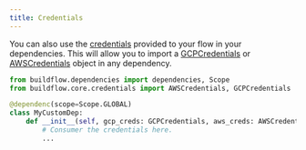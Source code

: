 ```yaml
---
title: Credentials
---
```


You can also use the [credentials](/buildflow/programming-guide/flows#credentials) provided to your flow in your dependencies. This will allow you to import a [GCPCredentials](/buildflow/reference/api/credentials#gcp-credentials) or [AWSCredentials](/buildflow/reference/api/credentials#aws-credentials) object in any dependency.

```python
from buildflow.dependencies import dependencies, Scope
from buildflow.core.credentials import AWSCredentials, GCPCredentials

@dependenc(scope=Scope.GLOBAL)
class MyCustomDep:
    def __init__(self, gcp_creds: GCPCredentials, aws_creds: AWSCredentials):
        # Consumer the credentials here.
        ...
```